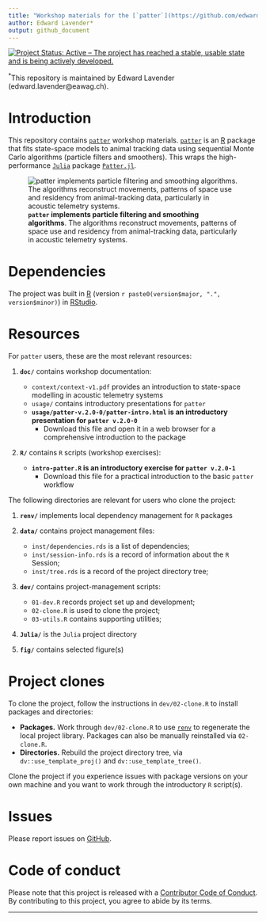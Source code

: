 ```yaml
---
title: "Workshop materials for the [`patter`](https://github.com/edwardlavender/patter) [R](https://www.r-project.org/) package"
author: Edward Lavender*
output: github_document
---
```


[![Project Status: Active -- The project has reached a stable, usable state and is being actively developed.](https://www.repostatus.org/badges/latest/active.svg)](https://www.repostatus.org/#active)

^\*^This repository is maintained by Edward Lavender (edward.lavender@eawag.ch).

# Introduction

This repository contains [`patter`](https://github.com/edwardlavender/patter) workshop materials. [`patter`](https://github.com/edwardlavender/patter) is an [R](https://www.r-project.org/) package that fits state-space models to animal tracking data using sequential Monte Carlo algorithms (particle filters and smoothers). This wraps the high-performance [`Julia`](https://julialang.org) package [`Patter.jl`](https://github.com/edwardlavender/patter.jl). 

![**`patter` implements particle filtering and smoothing algorithms**. The algorithms reconstruct movements, patterns of space use and residency from animal-tracking data, particularly in acoustic telemetry systems.](./fig/particle-maps.png)

# Dependencies

The project was built in [R](https://www.r-project.org/) (version `r paste0(version$major, ".", version$minor)`) in [RStudio](https://www.rstudio.com/).

# Resources

For `patter` users, these are the most relevant resources: 

1.  **`doc/`** contains workshop documentation:
    
    - `context/context-v1.pdf` provides an introduction to state-space modelling in acoustic telemetry systems
    - `usage/` contains introductory presentations for `patter` 
    - **`usage/patter-v.2.0-0/patter-intro.html` is an introductory presentation for `patter v.2.0-0`**
        - Download this file and open it in a web browser for a comprehensive introduction to the package

2.  **`R/`** contains `R` scripts (workshop exercises):

    -   **`intro-patter.R` is an introductory exercise for `patter v.2.0-1`**
        - Download this file for a practical introduction to the basic `patter` workflow

The following directories are relevant for users who clone the project:

1.  **`renv/`** implements local dependency management for `R` packages

2.  **`data/`** contains project management files:
    
    -   `inst/dependencies.rds` is a list of dependencies;
    -   `inst/session-info.rds` is a record of information about the `R` Session;
    -   `inst/tree.rds` is a record of the project directory tree; <br/>
    
3.  **`dev/`** contains project-management scripts:

    -   `01-dev.R` records project set up and development;
    -   `02-clone.R` is used to clone the project;
    -   `03-utils.R` contains supporting utilities;

4. **`Julia/`** is the `Julia` project directory

5. **`fig/`** contains selected figure(s)

# Project clones

To clone the project, follow the instructions in `dev/02-clone.R` to install packages and directories:

  - **Packages.** Work through `dev/02-clone.R` to use [`renv`](https://rstudio.github.io/renv/articles/renv.html) to regenerate the local project library. Packages can also be manually reinstalled via `02-clone.R`.
  - **Directories.** Rebuild the project directory tree, via `dv::use_template_proj()` and `dv::use_template_tree()`.

Clone the project if you experience issues with package versions on your own machine and you want to work through the introductory `R` script(s). 

# Issues

Please report issues on [GitHub](https://github.com/edwardlavender/patter/issues).

# Code of conduct

Please note that this project is released with a [Contributor Code of Conduct](https://contributor-covenant.org/version/2/1/CODE_OF_CONDUCT.html). By contributing to this project, you agree to abide by its terms.

------------------------------------------------------------------------
